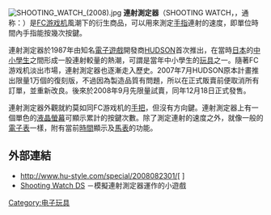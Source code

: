 {{unreferenced|time=2015-10-30T20:35:02+00:00}}
[[File:SHOOTING_WATCH_(2008).jpg|thumb]]
'''連射測定器'''（SHOOTING WATCH，{{lang|ja|シューティングウォッチ}}，通称：{{lang|ja|シュウォッチ}}）是[[FC游戏机|FC游戏机]]風潮下的衍生商品，可以用來測定[[手指|手指]]連射的速度，即單位時間內手指能按幾次按鍵。

連射測定器於1987年由知名[[電子遊戲|電子遊戲]]開發商[[HUDSON|HUDSON]]首次推出，在當時[[日本|日本]]的[[中學|中]][[小學生|小學生]]之間形成一股連射較量的熱潮，可謂是當年中小學生的[[玩具|玩具]]之一。隨著FC游戏机淡出市場，連射測定器也逐漸走入歷史。2007年7月HUDSON原本計畫推出限量1万個的復刻版，不過因為製造品質有問題，所以在正式販賣前便取消所有訂單，並重新改良。後來於2008年9月先限量試賣，同年12月18日正式發售。

連射測定器外觀就約莫如同FC游戏机的[[手把|手把]]，但沒有方向鍵。連射測定器上有一個單色的[[液晶螢幕|液晶螢幕]]可顯示累計的按鍵次數。除了測定連射的速度之外，就像一般的[[電子表|電子表]]一樣，附有當前[[時間|時間]]顯示及[[馬表|馬表]]的功能。

==外部連結==
* http://www.hu-style.com/special/2008082301/[ {{lang|ja|シュウォッチ}}] {{Wayback|url=http://www.hu-style.com/special/2008082301/ |date=20081218173732 }}
* [http://files-ds-scene.net/shooting_watch/ Shooting Watch DS] {{Wayback|url=http://files-ds-scene.net/shooting_watch/ |date=20210424151835 }}－模擬連射測定器運作的小遊戲

[[Category:电子玩具|Category:电子玩具]]